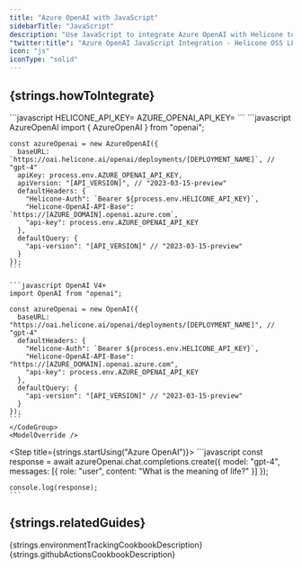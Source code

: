 ```yaml
---
title: "Azure OpenAI with JavaScript"
sidebarTitle: "JavaScript"
description: "Use JavaScript to integrate Azure OpenAI with Helicone to log your Azure OpenAI usage."
"twitter:title": "Azure OpenAI JavaScript Integration - Helicone OSS LLM Observability"
icon: "js"
iconType: "solid"
---
```



## {strings.howToIntegrate}

<Steps>
  <Step title={strings.generateKey}>
    <div dangerouslySetInnerHTML={{ __html: strings.generateKeyInstructions }} />
  </Step>

  <Step title={strings.setApiKey}>
    ```javascript
    HELICONE_API_KEY=<YOUR_HELICONE_API_KEY>
    AZURE_OPENAI_API_KEY=<YOUR_AZURE_OPENAI_API_KEY>
    ```
  </Step>

  <Step title={strings.modifyBasePath}>
    <IncludeApiVersion />
    <CodeGroup>
    ```javascript AzureOpenAI
    import { AzureOpenAI } from "openai";

    const azureOpenai = new AzureOpenAI({
      baseURL: `https://oai.helicone.ai/openai/deployments/[DEPLOYMENT_NAME]`, // "gpt-4"
      apiKey: process.env.AZURE_OPENAI_API_KEY,
      apiVersion: "[API_VERSION]", // "2023-03-15-preview"
      defaultHeaders: {
        "Helicone-Auth": `Bearer ${process.env.HELICONE_API_KEY}`,
        "Helicone-OpenAI-API-Base": `https://[AZURE_DOMAIN].openai.azure.com`,
        "api-key": process.env.AZURE_OPENAI_API_KEY
      },
      defaultQuery: {
        "api-version": "[API_VERSION]" // "2023-03-15-preview"
      }
    });
    ```

    ```javascript OpenAI V4+
    import OpenAI from "openai";

    const azureOpenai = new OpenAI({
      baseURL: "https://oai.helicone.ai/openai/deployments/[DEPLOYMENT_NAME]", // "gpt-4"
      defaultHeaders: {
        "Helicone-Auth": `Bearer ${process.env.HELICONE_API_KEY}`,
        "Helicone-OpenAI-API-Base": "https://[AZURE_DOMAIN].openai.azure.com",
        "api-key": process.env.AZURE_OPENAI_API_KEY
      },
      defaultQuery: {
        "api-version": "[API_VERSION]" // "2023-03-15-preview"
      }
    });
    ```
    </CodeGroup>
    <ModelOverride />
  </Step>

  <Step title={strings.startUsing("Azure OpenAI")}>
    ```javascript
    const response = await azureOpenai.chat.completions.create({
      model: "gpt-4",
      messages: [{ role: "user", content: "What is the meaning of life?" }]
    });

    console.log(response);
    ```
  </Step>

  <Step title={strings.verifyInHelicone}>
    <div dangerouslySetInnerHTML={{ __html: strings.verifyInHeliconeDesciption("Azure OpenAI") }} />
  </Step>
</Steps>

## {strings.relatedGuides}

<CardGroup cols={2}>
  <Card
    title="Environment Tracking"
    icon="viruses"
    href="/guides/cookbooks/environment-tracking"
    iconType="light"
    vertical
  >
    {strings.environmentTrackingCookbookDescription}
  </Card>
  <Card
    title="Integration with GitHub Actions"
    icon="github"
    href="/guides/cookbooks/github-actions"
    iconType="light"
    vertical
  >
    {strings.githubActionsCookbookDescription}
  </Card>
</CardGroup>
